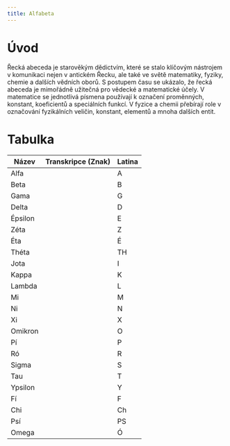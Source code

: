 ```yaml
---
title: Alfabeta
---
```


# Úvod
Řecká abeceda je starověkým dědictvím, které se stalo klíčovým nástrojem v komunikaci nejen v antickém Řecku, ale také ve světě matematiky, fyziky, chemie a dalších vědních oborů. 
S postupem času se ukázalo, že řecká abeceda je mimořádně užitečná pro vědecké a matematické účely. V matematice se jednotlivá písmena používají k označení proměnných, konstant, koeficientů a speciálních funkcí. V fyzice a chemii přebírají role v označování fyzikálních veličin, konstant, elementů a mnoha dalších entit.
# Tabulka
| Název | Transkripce (Znak) | Latina |
| --- | --- | --- |
| Alfa | <Latex formula="\Alpha,\alpha" /> | A |
| Beta | <Latex formula="\Beta,\beta" /> | B |
| Gama | <Latex formula="\Gamma,\gamma" /> | G |
| Delta | <Latex formula="\Delta,\delta" /> | D |
| Épsilon | <Latex formula="\Epsilon,\epsilon" /> | E |
| Zéta  | <Latex formula="\Zeta,\zeta" /> | Z |
| Éta | <Latex formula="\Eta,\eta" /> | É |
| Théta | <Latex formula="\Theta,\theta" /> | TH |
| Jota | <Latex formula="\Iota,\iota" /> | I |
| Kappa | <Latex formula="\Kappa,\kappa" /> | K |
| Lambda | <Latex formula="\Lambda, \lambda" /> | L |
| Mi | <Latex formula="\Mu,\mu" /> | M |
| Ni | <Latex formula="\Nu,\nu" /> | N |
| Xi | <Latex formula="\Xi,\xi" /> | X |
| Omikron | <Latex formula="\Omicron,\omicron" /> | O |
| Pí | <Latex formula="\Pi,\pi" /> | P |
| Ró | <Latex formula="\Rho,\rho" /> | R |
| Sigma | <Latex formula="\varSigma,\sigma" /> | S |
| Tau | <Latex formula="\Tau,\tau" /> | T |
| Ypsilon | <Latex formula="\Upsilon,\upsilon" /> | Y |
| Fí | <Latex formula="\Phi,\phi" /> | F |
| Chi | <Latex formula="\Chi,\chi" /> | Ch |
| Psí | <Latex formula="\psi,\Psi" /> | PS |
| Omega | <Latex formula="\varOmega,\omega" /> | Ó |